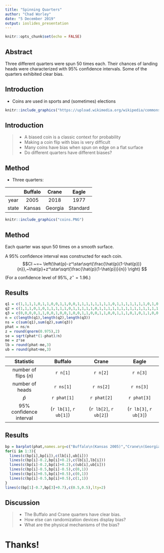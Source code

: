 ```yaml
---
title: "Spinning Quarters"
author: "Chad Worley"
date: "5 December 2019"
output: ioslides_presentation
---
```


```r
knitr::opts_chunk$set(echo = FALSE)
```

## Abstract

Three different quarters were spun 50 times each. Their chances of landing heads were characterized with 95% confidence intervals. Some of the quarters exhibited clear bias.

## Introduction

- Coins are used in sports and (sometimes) elections
```r
knitr::include_graphics("https://upload.wikimedia.org/wikipedia/commons/thumb/5/54/Coin_toss_at_Super_Bowl_43_1.jpg/800px-Coin_toss_at_Super_Bowl_43_1.jpg")
```

## Introduction

>- A biased coin is a classic context for probability
>- Making a coin flip with bias is very difficult
>- Many coins have bias when spun on edge on a flat surface
>- Do different quarters have different biases?


## Method

- Three quarters:
 
|     | Buffalo | Crane | Eagle |
|:---:|:---:|:---:|:---:|
|year | 2005  | 2018 | 1977 |
|state| Kansas| Georgia| Standard |

```r
knitr::include_graphics("coins.PNG")
```


## Method

Each quarter was spun 50 times on a smooth surface.

A 95% confidence interval was constructed for each coin.
$$CI ~=~ \left(\hat{p}-z^\star\sqrt{\frac{\hat{p}(1-\hat{p})}{n}},~\hat{p}+z^\star\sqrt{\frac{\hat{p}(1-\hat{p})}{n}} \right) $$
(For a confidence level of 95%, $z^\star = 1.96$.)


## Results

```r
q1 = c(1,1,1,1,0,1,1,0,0,1,1,0,0,1,1,1,1,1,1,1,1,0,1,1,1,1,1,1,1,0,1,0,1,0,0,1,1,1,0,1,0,1,1,0,0,1,1,1,1,1)
q2 = c(1,1,1,0,1,0,1,1,1,1,1,0,1,1,1,1,1,0,1,1,1,1,1,1,1,1,1,1,1,1,1,1,0,0,1,1,1,1,0,1,1,0,1,1,1,1,1,1,1,0)
q3 = c(0,0,0,0,1,1,0,0,1,0,0,1,0,0,1,1,0,0,1,1,0,0,1,1,1,0,1,0,1,1,0,0,1,0,0,1,1,1,0,1,0,0,1,0,0,1,1,1,0,1)
n = c(length(q1),length(q2),length(q3))
ns = c(sum(q1),sum(q2),sum(q3))
phat = ns/n
z = round(qnorm(0.975),2)
se = sqrt(phat*(1-phat)/n)
me = z*se
lb = round(phat-me,3)
ub = round(phat+me,3)
```

Statistic | Buffalo | Crane | Eagle |
|:---:|:---:|:---:|:---:|
| number of flips ($n$) | `r n[1]` | `r n[2]` | `r n[3]` |
| number of heads | `r ns[1]`|`r ns[2]`|`r ns[3]`|
| $\hat{p}$| `r phat[1]`|`r phat[2]`|`r phat[3]`|
| 95% confidence interval| (`r lb[1]`, `r ub[1]`) | (`r lb[2]`, `r ub[2]`) | (`r lb[3]`, `r ub[3]`) |

## Results


```r
bp = barplot(phat,names.arg=c("Buffalo\n(Kansas 2005)","Crane\n(Georgia 2018)","Eagle\n(1977)"), main="Proportion of Heads", col="red", ylim=c(0,1))
for(i in 1:3){
  lines(c(bp[i],bp[i]),c(lb[i],ub[i]))
  lines(c(bp[i]-0.2,bp[i]+0.2),c(lb[i],lb[i]))
  lines(c(bp[i]-0.2,bp[i]+0.2),c(ub[i],ub[i]))
  lines(c(bp[i]-0.5,bp[i]-0.5),c(0,1))
  lines(c(bp[i]+0.5,bp[i]+0.5),c(0,1))
  lines(c(bp[i]-0.5,bp[i]+0.5),c(1,1))
}
lines(c(bp[1]-0.7,bp[3]+0.7),c(0.5,0.5),lty=2)
```

## Discussion

>- The Buffalo and Crane quarters have clear bias.
>- How else can randomization devices display bias?
>- What are the physical mechanisms of the bias?

# Thanks!